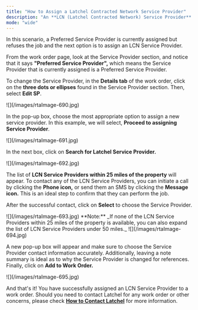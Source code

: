 ```yaml
---
title: "How to Assign a Latchel Contracted Network Service Provider"
description: "An **LCN (Latchel Contracted Network) Service Provider** can be assigned to a work order if all Preferred Service Providers are unavailable, or if they have to reject the job for some reason, and all of them have been exhausted."
mode: "wide"
---
```


In this scenario, a Preferred Service Provider is currently assigned but refuses the job and the next option is to assign an LCN Service Provider.

From the work order page, look at the Service Provider section, and notice that it says **"Preferred Service Provider",** which means the Service Provider that is currently assigned is a Preferred Service Provider.

To change the Service Provider, in the **Details tab** of the work order, click on the **three dots or ellipses** found in the Service Provider section. Then, select **Edit SP**.

<Frame>
  ![](/images/rtaImage-690.jpg)
</Frame>

In the pop-up box, choose the most appropriate option to assign a new service provider. In this example, we will select, **Proceed to assigning Service Provider**.

<Frame>
  ![](/images/rtaImage-691.jpg)
</Frame>

In the next box, click on **Search for Latchel Service Provider.**

<Frame>
  ![](/images/rtaImage-692.jpg)
</Frame>

The list of **LCN Service Providers within 25 miles of the property** will appear. To contact any of the LCN Service Providers, you can initiate a call by clicking the **Phone icon,** or send them an SMS by clicking the **Message icon.** This is an ideal step to confirm that they can perform the job.

After the successful contact, click on **Select** to choose the Service Provider.

<Frame>
  ![](/images/rtaImage-693.jpg)
</Frame>

<Info>
  **Note:** _If none of the LCN Service Providers within 25 miles of the property is available, you can also expand the list of LCN Service Providers under 50 miles._
</Info>

<Frame>
  ![](/images/rtaImage-694.jpg)
</Frame>

A new pop-up box will appear and make sure to choose the Service Provider contact information accurately. Additionally, leaving a note summary is ideal as to why the Service Provider is changed for references. Finally, click on **Add to Work Order.**

<Frame>
  ![](/images/rtaImage-695.jpg)
</Frame>

And that's it\! You have successfully assigned an LCN Service Provider to a work order. Should you need to contact Latchel for any work order or other concerns, please check [**How to Contact Latchel**](/s/topic/0TO5e000000h9wqGAA/How-to-Contact-Latchel) for more information.
